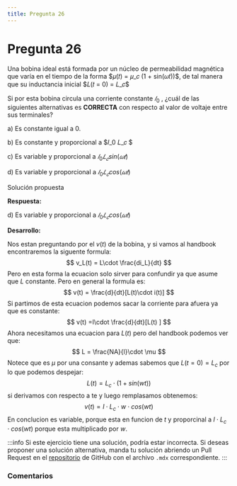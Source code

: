 ```yaml
---
title: Pregunta 26
---
```



# Pregunta 26

<div className="exercise">
Una bobina ideal está formada por un núcleo de permeabilidad magnética que varía en el tiempo
de la forma $𝜇(𝑡) = 𝜇_𝑐 (1 + sin(𝜔𝑡))$, de tal manera que su inductancia inicial $𝐿(𝑡 = 0) = 𝐿_𝑐$

Si por esta bobina circula una corriente constante $𝐼_0$ , ¿cuál de las siguientes alternativas es
**CORRECTA** con respecto al valor de voltaje entre sus terminales?

a) Es constante igual a 0.

b) Es constante y proporcional a $𝐼_0 𝐿_𝑐 $

c) Es variable y proporcional a $𝐼_0 𝐿_𝑐 sin(𝜔𝑡)$

d) Es variable y proporcional a $𝐼_0 𝐿_𝑐 cos(𝜔𝑡)$

</div>

<MDXDetails>
<summary>Solución propuesta</summary>

<div className="exercise">

**Respuesta:**

d) Es variable y proporcional a $𝐼_0 𝐿_𝑐 cos(𝜔𝑡)$

**Desarrollo:**

Nos estan preguntando por el $v(t)$ de la bobina, y si vamos al handbook encontraremos la siguente formula:
$$
v_L(t) = L\cdot \frac{di_L}{dt}
$$
Pero en esta forma la ecuacion solo sirver para confundir ya que asume que $L$ constante. Pero en general la formula es:
$$
v(t) = \frac{d}{dt}[L(t)\cdot i(t)]
$$
Si partimos de esta ecuacion podemos sacar la corriente para afuera ya que es constante:
$$
v(t) =I\cdot \frac{d}{dt}[L(t) ]
$$
Ahora necesitamos una ecuacion para $L(t)$ pero del handbook podemos ver que:
$$
L = \frac{NA}{l}\cdot \mu
$$
Notece que es $\mu$ por una consante y ademas sabemos que $L(t = 0) = L_c$ por lo que podemos despejar:
$$
L(t) = L_c\cdot (1+sin(wt))
$$
si derivamos con respecto a te y luego remplasamos obtenemos:
$$
v(t) = I\cdot L_c\cdot w\cdot cos(wt)
$$
En conclucion es variable, porque esta en funcion de $t$ y proporcinal a $I\cdot L_c\cdot cos(wt)$ porque esta multiplicado por $w$.



</div>

:::info
Si este ejercicio tiene una solución, podría estar incorrecta. Si deseas proponer una solución alternativa, manda tu solución abriendo
un Pull Request en el [repositorio](https://github.com/crow-rojas/apuntes-fundamentals/pulls) de GitHub con el archivo
`.mdx` correspondiente.
:::

</MDXDetails>

### Comentarios

<Disqus
  url="https://crow-rojas.github.io/apuntes-fundamentals/docs/mathematics/linear-algebra/exercises/2024-2/p08"
  identifier="docs/mathematics/linear-algebra/exercises/2024-2/p08"
  title="2024-2 Álgebra Lineal - Pregunta 08"
/>
